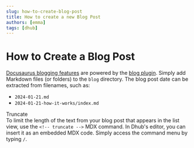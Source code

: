 ```yaml
---
slug: how-to-create-blog-post
title: How to create a new Blog Post
authors: [emma]
tags: [dhub]
---
```


# How to Create a Blog Post

[Docusaurus blogging features](https://docusaurus.io/docs/blog) are powered by the [blog plugin](https://docusaurus.io/docs/api/plugins/@docusaurus/plugin-content-blog). Simply add Markdown files (or folders) to the `blog` directory. The blog post date can be extracted from filenames, such as:

- `2024-01-21.md`
- `2024-01-21-how-it-works/index.md`

<!--truncate-->

Truncate\
To limit the length of the text from your blog post that appears in the list view, use the `<!-- truncate -->` MDX command. In Dhub's editor, you can insert it as an embedded MDX code. Simply access the command menu by typing `/`.
